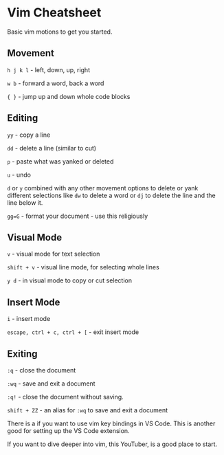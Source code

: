
# Vim Cheatsheet

Basic vim motions to get you started.

## Movement

`h j k l` - left, down, up, right

`w b` - forward a word, back a word

`{ }` - jump up and down whole code blocks

## Editing

`yy` - copy a line

`dd` - delete a line (similar to cut)

`p` - paste what was yanked or deleted

`u` - undo

`d` or `y` combined with any other movement options to delete or yank different selections like `dw` to delete a word or `dj` to delete the line and the line below it.

`gg=G` - format your document - use this religiously

## Visual Mode

`v` - visual mode for text selection

`shift + v` - visual line mode, for selecting whole lines

`y d` - in visual mode to copy or cut selection

## Insert Mode

`i` - insert mode

`escape, ctrl + c, ctrl + [` - exit insert mode

## Exiting

`:q` - close the document

`:wq` - save and exit a document

`:q!` - close the document without saving.

`shift + ZZ` - an alias for `:wq` to save and exit a document

There is a <LinkWithIcon to="https://marketplace.visualstudio.com/items?itemName=VS Codevim.vim" text="vim VS Code extension" /> if you want to use vim key bindings in VS Code. This is another good <LinkWithIcon to="https://marketplace.visualstudio.com/items?itemName=VS Codevim.vim" text="vim VS Code extension" /> for setting up the VS Code extension.

If you want to dive deeper into vim, this YouTuber, <LinkWithIcon to="https://www.youtube.com/@ThePrimeagen" text="The Primeagen" /> is a good place to start.
